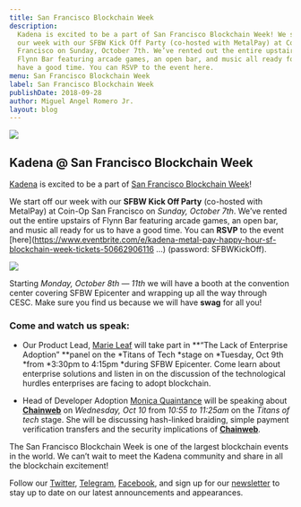 ```yaml
---
title: San Francisco Blockchain Week
description:
  Kadena is excited to be a part of San Francisco Blockchain Week! We start off
  our week with our SFBW Kick Off Party (co-hosted with MetalPay) at Coin-Op San
  Francisco on Sunday, October 7th. We’ve rented out the entire upstairs of
  Flynn Bar featuring arcade games, an open bar, and music all ready for us to
  have a good time. You can RSVP to the event here.
menu: San Francisco Blockchain Week
label: San Francisco Blockchain Week
publishDate: 2018-09-28
author: Miguel Angel Romero Jr.
layout: blog
---
```


![](/assets/blog/1_ecJ400MzdFVrsqfd-EucJg.webp)

## Kadena @ San Francisco Blockchain Week

[Kadena](http://kadena.io) is excited to be a part of
[San Francisco Blockchain Week](https://sfblockchainweek.io)!

We start off our week with our **SFBW Kick Off Party** (co-hosted with MetalPay)
at Coin-Op San Francisco on _Sunday, October 7th_. We’ve rented out the entire
upstairs of Flynn Bar featuring arcade games, an open bar, and music all ready
for us to have a good time. You can **RSVP** to the event
[here](https://www.eventbrite.com/e/kadena-metal-pay-happy-hour-sf-blockchain-week-tickets-50662906116
…) (password: SFBWKickOff).

![](/assets/blog/1_8K3op6qZAQ1Ka72wedDAQA.gif)

Starting _Monday, October 8th — 11th_ we will have a booth at the convention
center covering SFBW Epicenter and wrapping up all the way through CESC. Make
sure you find us because we will have **swag** for all you!

### Come and watch us speak:

- Our Product Lead, [Marie Leaf](https://twitter.com/mariesleaf) will take part
  in **“The Lack of Enterprise Adoption” **panel on the *Titans of Tech *stage
  on *Tuesday, Oct 9th *from *3:30pm to 4:15pm *during SFBW Epicenter. Come
  learn about enterprise solutions and listen in on the discussion of the
  technological hurdles enterprises are facing to adopt blockchain.

- Head of Developer Adoption [Monica Quaintance](https://twitter.com/QuaintM)
  will be speaking about **[Chainweb](http://chainweb.com)** on _Wednesday, Oct
  10_ from _10:55 to 11:25am_ on the _Titans of tech_ stage. She will be
  discussing hash-linked braiding, simple payment verification transfers and the
  security implications of **[Chainweb](http://chainweb.com)**.

The San Francisco Blockchain Week is one of the largest blockchain events in the
world. We can’t wait to meet the Kadena community and share in all the
blockchain excitement!

Follow our [Twitter](http://twitter.com/kadena_io),
[Telegram](https://t.me/kadena_io),
[Facebook](http://facebook.com/KadenaBlockchain), and sign up for our
[newsletter](http://kadena.io/newsletter) to stay up to date on our latest
announcements and appearances.
